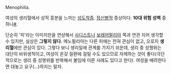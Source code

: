 Menophilia.

여성의 생리혈에서 성적 흥분을 느끼는 [[성도착증]].
[[정신병]]적 증상이다. '''10대 위험 성벽''' 중 하나[http://yaksha.egloos.com/1350875 #].

단순히 '피'라는 이미지만을 연상해서 [[사디스트]]나 [[보레어필리아]] 쪽과 연관 지어 생각할 수 있지만, 실상은 '''그렇지 않다.''' 메노필리아는 다른 피에는 전혀 관심이 없고, 오로지 '''생리혈'''에만 관심이 있다. 그렇다 보니 생리일에 관계를 가지기 쉬운데, 생리 중 성행위는 대단히 비위생적이고, 여성이 온갖 질환에 걸릴 수도 있으므로 자제하는 것이 좋다(극단적으로는 생리 중 성행위를 반복해서 불임에 이른 사례도 있다고 한다). 여성을 배려한다면 대놓고 요구(…)하지는 말자.
